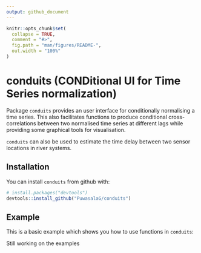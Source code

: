 ```yaml
---
output: github_document
---
```


<!-- README.md is generated from README.Rmd. Please edit that file -->

```r
knitr::opts_chunk$set(
  collapse = TRUE,
  comment = "#>",
  fig.path = "man/figures/README-",
  out.width = "100%"
)
```

# conduits (CONDitional UI for Time Series normalization)

<!-- badges: start -->
<!-- badges: end -->

Package `conduits` provides an user interface for conditionally normalising a time series. This also facilitates functions to produce conditional cross-correlations between two normalised time series at different lags while providing some graphical tools for visualisation. 

`conduits` can also be used to estimate the time delay between two sensor locations in river systems.  

## Installation

You can install `conduits` from github with:

``` r
# install.packages("devtools")
devtools::install_github("PuwasalaG/conduits")
```
## Example

This is a basic example which shows you how to use functions in `conduits`:

Still working on the examples

<!-- ```{r example} -->
<!-- library(conduits) -->
<!-- library(lubridate) -->

<!-- head(NEON_PRIN_5min) -->

<!-- ## Normalising upstream turbidity conditional on upstream conductance, temperature and level -->

<!-- NEON_PRIN_5min <- NEON_PRIN_5min %>% -->
<!--   mutate(Timestamp = ymd_hms(roundedTime)) %>%  -->
<!--   filter(Timestamp >= ymd("2019-10-01")  -->
<!--          & Timestamp < ymd("2020-01-01")) %>%  -->
<!--   select(Timestamp, site, turbidity, surfacewaterElevMean, -->
<!--          surfWaterTempMean, ) -->
<!-- ``` -->



